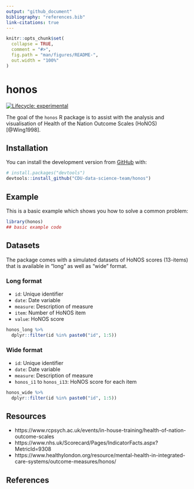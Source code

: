 ```yaml
---
output: "github_document"
bibliography: "references.bib"
link-citations: true
---
```


<!-- README.md is generated from README.Rmd. Please edit that file -->

```r
knitr::opts_chunk$set(
  collapse = TRUE,
  comment = "#>",
  fig.path = "man/figures/README-",
  out.width = "100%"
)
```

# honos

<!-- badges: start -->

[![Lifecycle: experimental](https://img.shields.io/badge/lifecycle-experimental-orange.svg)](https://www.tidyverse.org/lifecycle/#experimental)

<!-- badges: end -->

The goal of the `honos` R package is to assist with the analysis and visualisation of Health of the Nation Outcome Scales (HoNOS) [@Wing1998].

## Installation

You can install the development version from [GitHub](https://github.com/) with:

``` r
# install.packages("devtools")
devtools::install_github("CDU-data-science-team/honos")
```

## Example

This is a basic example which shows you how to solve a common problem:

```r
library(honos)
## basic example code
```


## Datasets

The package comes with a simulated datasets of HoNOS scores (13-items) that is available in "long" as well as "wide" format.

### Long format

- `id`: Unique identifier 
- `date`: Date variable
- `measure`: Description of measure
- `item`: Number of HoNOS item
- `value`: HoNOS score

```r
honos_long %>% 
  dplyr::filter(id %in% paste0("id", 1:5))
```

### Wide format

- `id`: Unique identifier 
- `date`: Date variable
- `measure`: Description of measure
- `honos_i1` to `honos_i13`: HoNOS score for each item

```r
honos_wide %>% 
  dplyr::filter(id %in% paste0("id", 1:5))
```


## Resources

- https://www.rcpsych.ac.uk/events/in-house-training/health-of-nation-outcome-scales
- https://www.nhs.uk/Scorecard/Pages/IndicatorFacts.aspx?MetricId=9308
- https://www.healthylondon.org/resource/mental-health-in-integrated-care-systems/outcome-measures/honos/

## References
